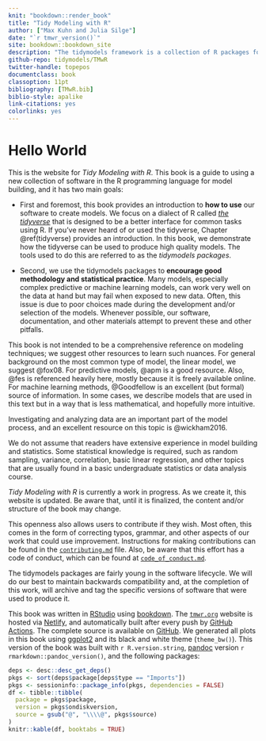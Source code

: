 ```yaml
---
knit: "bookdown::render_book"
title: "Tidy Modeling with R"
author: ["Max Kuhn and Julia Silge"]
date: "`r tmwr_version()`"
site: bookdown::bookdown_site
description: "The tidymodels framework is a collection of R packages for modeling and machine learning using tidyverse principles. This book provides a thorough introduction to how to use tidymodels, and an outline of good methodology and statistical practice for phases of the modeling process."
github-repo: tidymodels/TMwR
twitter-handle: topepos
documentclass: book
classoption: 11pt
bibliography: [TMwR.bib]
biblio-style: apalike
link-citations: yes
colorlinks: yes
---
```


# Hello World {-} 

This is the website for _Tidy Modeling with R_. This book is a guide to using a new collection of software in the R programming language for model building, and it has two main goals: 

- First and foremost, this book provides an introduction to **how to use** our software to create models. We focus on a dialect of R called _[the tidyverse](https://www.tidyverse.org/)_ that is designed to be a better interface for common tasks using R. If you've never heard of or used the tidyverse, Chapter \@ref(tidyverse) provides an introduction. In this book, we demonstrate how the tidyverse can be used to produce high quality models. The tools used to do this are referred to as the _tidymodels packages_. 

- Second, we use the tidymodels packages to **encourage good methodology and statistical practice**. Many models, especially complex predictive or machine learning models, can work very well on the data at hand but may fail when exposed to new data. Often, this issue is due to poor choices made during the development and/or selection of the models. Whenever possible, our software, documentation, and other materials attempt to prevent these and other pitfalls. 

This book is not intended to be a comprehensive reference on modeling techniques; we suggest other resources to learn such nuances. For general background on the most common type of model, the linear model, we suggest @fox08.  For predictive models, @apm is a good resource. Also, @fes is referenced heavily here, mostly because it is freely available online.  For machine learning methods, @Goodfellow is an excellent (but formal) source of information. In some cases, we describe models that are used in this text but in a way that is less mathematical, and hopefully more intuitive. 

:::rmdnote
Investigating and analyzing data are an important part of the model process, and an excellent resource on this topic is @wickham2016.
:::

We do not assume that readers have extensive experience in model building and statistics. Some statistical knowledge is required, such as random sampling, variance, correlation, basic linear regression, and other topics that are usually found in a basic undergraduate statistics or data analysis course. 

:::rmdwarning
_Tidy Modeling with R_ is currently a work in progress. As we create it, this website is updated. Be aware that, until it is finalized, the content and/or structure of the book may change. 
:::

This openness also allows users to contribute if they wish. Most often, this comes in the form of correcting typos, grammar, and other aspects of our work that could use improvement. Instructions for making contributions can be found in the [`contributing.md`](https://github.com/tidymodels/TMwR/blob/main/contributing.md) file. Also, be aware that this effort has a code of conduct, which can be found at [`code_of_conduct.md`](https://github.com/tidymodels/TMwR/blob/main/code_of_conduct.md). 

The tidymodels packages are fairly young in the software lifecycle. We will do our best to maintain backwards compatibility and, at the completion of this work, will archive and tag the specific versions of software that were used to produce it. 

This book was written in [RStudio](http://www.rstudio.com/ide/) using [bookdown](http://bookdown.org/). The [`tmwr.org`](https://tmwr.org) website is hosted via [Netlify](http://netlify.com/), and automatically built after every push by [GitHub Actions](https://help.github.com/actions). The complete source is available on [GitHub](https://github.com/tidymodels/TMwR). We generated all plots in this book using [ggplot2](https://ggplot2.tidyverse.org/) and its black and white theme (`theme_bw()`). This version of the book was built with `r R.version.string`, [pandoc](https://pandoc.org/) version `r rmarkdown::pandoc_version()`, and the following packages:

```r
deps <- desc::desc_get_deps()
pkgs <- sort(deps$package[deps$type == "Imports"])
pkgs <- sessioninfo::package_info(pkgs, dependencies = FALSE)
df <- tibble::tibble(
  package = pkgs$package,
  version = pkgs$ondiskversion,
  source = gsub("@", "\\\\@", pkgs$source)
)
knitr::kable(df, booktabs = TRUE)
```
